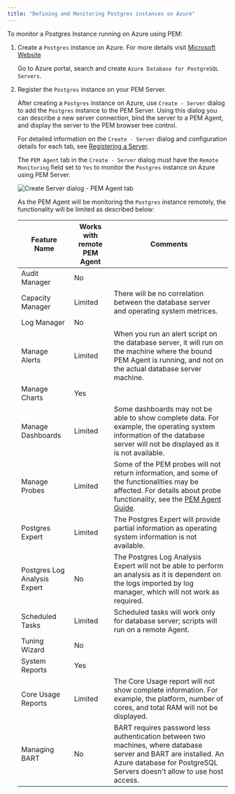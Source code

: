 ```yaml
---
title: "Defining and Monitoring Postgres instances on Azure"
---
```


To monitor a Postgres Instance running on Azure using PEM:

1. Create a `Postgres` instance on Azure. For more details visit [Microsoft Website](https://docs.microsoft.com/en-us/azure/postgresql/quickstart-create-server-database-portal)

    Go to Azure portal, search and create `Azure Database for PostgreSQL Servers`. 

1. Register the `Postgres` instance on your PEM Server.

   After creating a `Postgres` instance on Azure, use `Create - Server` dialog to add the `Postgres` instance to the PEM Server. Using this dialog you can describe a new server connection, bind the server to a PEM Agent, and display the server to the PEM browser tree control.

   For detailed information on the `Create - Server` dialog and configuration details for each tab, see [Registering a Server](02_registering_server/#registering_server).

   The `PEM Agent` tab in the `Create - Server` dialog must have the `Remote Monitoring` field set to `Yes` to monitor the `Postgres` instance on Azure using PEM Server.

   ![Create Server dialog - PEM Agent tab](../images/create_server_pem_agent_tab_remote_monitoring.png)

   As the PEM Agent will be monitoring the `Postgres` instance remotely, the functionality will be limited as described below:

   | Feature Name                 | Works with remote PEM Agent | Comments                                                                                                                                                                              |
   | ---------------------------- | --------------------------- | ------------------------------------------------------------------------------------------------------------------------------------------------------------------------------------- |
   | Audit Manager                | No                          |                                                                                                                                                                                       |
   | Capacity Manager             | Limited                     | There will be no correlation between the database server and operating system metrices.                                                                                               |
   | Log Manager                  | No                          |                                                                                                                                                                                       |
   | Manage Alerts                | Limited                     | When you run an alert script on the database server, it will run on the machine where the bound PEM Agent is running, and not on the actual database server machine.                  |
   | Manage Charts                | Yes                         |                                                                                                                                                                                       |
   | Manage Dashboards            | Limited                     | Some dashboards may not be able to show complete data. For example, the operating system information of the database server will not be displayed as it is not available.             |
   | Manage Probes                | Limited                     | Some of the PEM probes will not return information, and some of the functionalities may be affected. For details about probe functionality, see the [PEM Agent Guide](../pem_agent/). |
   | Postgres Expert              | Limited                     | The Postgres Expert will provide partial information as operating system information is not available.                                                                                |
   | Postgres Log Analysis Expert | No                          | The Postgres Log Analysis Expert will not be able to perform an analysis as it is dependent on the logs imported by log manager, which will not work as required.                     |
   | Scheduled Tasks              | Limited                     | Scheduled tasks will work only for database server; scripts will run on a remote Agent.                                                                                               |
   | Tuning Wizard                | No                          |                                                                                                                                                                                       |
   | System Reports               | Yes                         |                                                                                                                                                                                       |
   | Core Usage Reports           | Limited                     | The Core Usage report will not show complete information. For example, the platform, number of cores, and total RAM will not be displayed.                                            |
   | Managing BART                | No                          | BART requires password less authentication between two machines, where database server and BART are installed. An Azure database for PostgreSQL Servers doesn't allow to use host access.                  |
